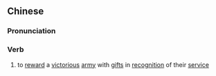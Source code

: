 {{also|赏劳}}
==Chinese==
{{zh-forms|s=赏劳}}

===Pronunciation===
{{zh-pron
|m=shǎng勞
|cat=v
}}

===Verb===
{{zh-verb}}

# {{lb|zh|archaic}} to [[reward]] a [[victorious]] [[army]] with [[gifts]] in [[recognition]] of their [[service]]